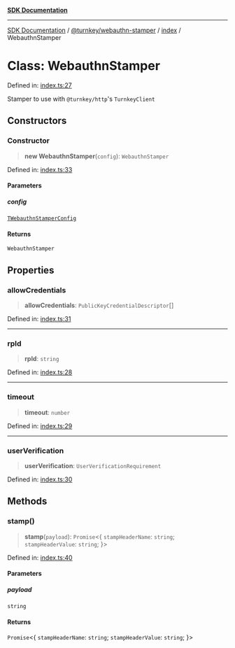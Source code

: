 [**SDK Documentation**](../../../../README.mdx)

***

[SDK Documentation](../../../../packages.mdx) / [@turnkey/webauthn-stamper](../../README.mdx) / [index](../README.mdx) / WebauthnStamper

# Class: WebauthnStamper

Defined in: [index.ts:27](https://github.com/tkhq/sdk/blob/fd49bfe86475c8603b3eb385aa101efa36fa32fc/packages/webauthn-stamper/src/index.ts#L27)

Stamper to use with `@turnkey/http`'s `TurnkeyClient`

## Constructors

### Constructor

> **new WebauthnStamper**(`config`): `WebauthnStamper`

Defined in: [index.ts:33](https://github.com/tkhq/sdk/blob/fd49bfe86475c8603b3eb385aa101efa36fa32fc/packages/webauthn-stamper/src/index.ts#L33)

#### Parameters

##### config

[`TWebauthnStamperConfig`](../type-aliases/TWebauthnStamperConfig.mdx)

#### Returns

`WebauthnStamper`

## Properties

### allowCredentials

> **allowCredentials**: `PublicKeyCredentialDescriptor`[]

Defined in: [index.ts:31](https://github.com/tkhq/sdk/blob/fd49bfe86475c8603b3eb385aa101efa36fa32fc/packages/webauthn-stamper/src/index.ts#L31)

***

### rpId

> **rpId**: `string`

Defined in: [index.ts:28](https://github.com/tkhq/sdk/blob/fd49bfe86475c8603b3eb385aa101efa36fa32fc/packages/webauthn-stamper/src/index.ts#L28)

***

### timeout

> **timeout**: `number`

Defined in: [index.ts:29](https://github.com/tkhq/sdk/blob/fd49bfe86475c8603b3eb385aa101efa36fa32fc/packages/webauthn-stamper/src/index.ts#L29)

***

### userVerification

> **userVerification**: `UserVerificationRequirement`

Defined in: [index.ts:30](https://github.com/tkhq/sdk/blob/fd49bfe86475c8603b3eb385aa101efa36fa32fc/packages/webauthn-stamper/src/index.ts#L30)

## Methods

### stamp()

> **stamp**(`payload`): `Promise`\<\{ `stampHeaderName`: `string`; `stampHeaderValue`: `string`; \}\>

Defined in: [index.ts:40](https://github.com/tkhq/sdk/blob/fd49bfe86475c8603b3eb385aa101efa36fa32fc/packages/webauthn-stamper/src/index.ts#L40)

#### Parameters

##### payload

`string`

#### Returns

`Promise`\<\{ `stampHeaderName`: `string`; `stampHeaderValue`: `string`; \}\>
